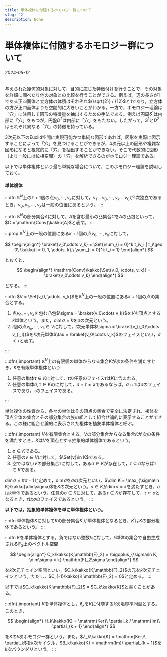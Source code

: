 ```yaml
---
title: 単体複体に付随するホモロジー群について
slug: '2'
description: None
---
```


# 単体複体に付随するホモロジー群について

###### 2024-05-12

与えられた幾何的対象に対して，目的に応じた特徴付けを行うことで，その対象を詳細に調べたり他の対象との比較を行うことができる。例えば，辺の長さが1である正四面体と立方体の体積はそれぞれ${\sqrt{2}} / {12}$と$1$であり，立方体の方が正四面体よりも空間的に大きいことがわかる。一方で，ホモロジー理論は「穴」に注目して図形の特徴量を抽出するための手法である。例えば円周$S^1$は内部に「穴」をもつが，円盤$D^2$は内部に「穴」をもたない。したがって，$S^1$と$D^2$はそれぞれ異なる「穴」の特徴を持っている。

$3$次元以下のEuclid空間に実現可能かつ単純な図形であれば，図形を実際に図示することによって「穴」を見つけることができるが，$4$次元以上の図形や複雑な図形になると視覚的に「穴」を抽出することができない。そこで代数的に図形（より一般には位相空間）の「穴」を解析できるのがホモロジー理論である。

以下では単体複体という最も単純な場合について，このホモロジー理論を説明しておく。

#### 単体複体

:::dfn
$\mathbb{R}^N$上の$k + 1$個の点$v_0, \cdots, v_{k}$に対して，$v_1 - v_0, \cdots, v_k - v_0$が$1$次独立であるとき，$v_0, v_1, \cdots, v_{k}$は一般の位置にあるという。
:::

:::dfn
$\mathbb{R}^N$の部分集合$A$に対して，$A$を含む最小の凸集合$C$を$A$の凸包といって，$C = \mathrm{Conv}\kakko{A}$と表す。
:::

:::prop
$\mathbb{R}^N$上の一般の位置にある$k + 1$個の点$v_0, \cdots, v_k$に対して，

$$
\begin{align*}
  \braket{v_0\cdots v_k} = \Set{\sum_{i = 0}^k t_iv_i | t_i\geq 0\ \kakko{i = 0, 1, \cdots, k},\ \sum_{i = 0}^k t_i = 1}
\end{align*}
$$

とおくと，

$$
\begin{align*}
  \mathrm{Conv}\kakko{\Set{v_0, \cdots, v_k}} = \braket{v_0\cdots v_k}
\end{align*}
$$

となる。
:::

:::dfn
$V = \Set{v_0, \cdots, v_k}$を$\mathbb{R}^N$上の一般の位置にある$k + 1$個の点の集合とする。

1. 点$v_0, \cdots, v_k$を包む凸包$\sigma = \braket{v_0\cdots v_k}$を$V$を頂点とする$k$単体という。また，$\dim \sigma = k$を$\sigma$の次元という。
2. $l$個の点$v_{i_0}, \cdots, v_{i_l}\in V$に対して，$l$次元単体$\sigma = \braket{v_{i_0}\cdots v_{i_l}}$を$k$次元単体$\tau = \braket{v_0\cdots v_k}$のフェイスといい，$\sigma \prec \tau$と表す。

:::

:::dfn{.important}
$\mathbb{R}^N$上の有限個の単体からなる集合$K$が次の条件を満たすとき，$K$を有限単体複体という

1. 任意の単体$\tau\in K$に対して，$\tau$の任意のフェイス$\tau$は$K$に含まれる。
2. 任意の単体$\sigma, \tau\in K$のに対して，$\sigma\cap\tau\neq\emptyset$であるならば，$\sigma\cap\tau$は$\sigma$のフェイスであり，$\tau$のフェイスである。

:::

単体複体の性質から、各々の単体はその頂点の集合で完全に決定され、複体を頂点全体の集合とその部分集合の族の組として組合せ論的に表示することができる。この様に組合せ論的に表示された複体を抽象単体複体と呼ぶ。

:::dfn{.important}
$V$を有限集合とする。$V$の部分集合からなる集合$K$が次の条件を満たすとき，$K$は$V$を頂点とする抽象的単体複体であるという。

1.  $\emptyset\in K$である。
2.  任意の$v\in V$に対して，$\Set{v}\in K$である。
3.  空ではない$V$の部分集合$\tau$に対して，ある$\sigma\in K$が存在して，$\tau\subset\sigma$ならば$\tau\in K$である。

$\dim\sigma = \#\sigma-1$と定めて，$\dim\sigma$を$\sigma$の次元といい，$\dim K = \max_{\sigma\in K}\kakko{\dim\sigma}$を$K$の次元という。$\sigma\in K$が$\dim\sigma = k$を満たすとき，$\sigma$は$k$単体であるという。任意の$\sigma\in K$に対して，ある$\tau\in K$が存在して，$\tau\subset\sigma$となるとき，$\tau$は$\sigma$のフェイスであるという。
:::

**以下では，抽象的単体複体を単に単体複体という。**

:::dfn
単体複体$K$に対して$K$の部分集合$K^\prime$が単体複体となるとき，$K^\prime$は$K$の部分複体であるという。
:::

:::dfn
$K$を単体複体とする。負ではない整数$k$に対して，$k$単体の集合で自由生成される$\mathbb{F}_2$上のベクトル空間

$$
\begin{align*}
  C_k\kakko{K;\mathbb{F}_2} = \bigoplus_{\sigma\in K, \dim\sigma = k} \mathbb{F}_2\sigma
\end{align*}
$$

を$k$次元チェイン空間といい，$C_k\kakko{K;\mathbb{F}_2}$の元を$k$次元チェインという。ただし，$C_{-1}\kakko{K;\mathbb{F}_2} = 0$と定める。
:::

以下では$C_k\kakko{K;\mathbb{F}_2}$ = $C_k\kakko{K}$と書くことがある。

:::dfn{.important}
$K$を単体複体とし，$\partial_k$を$K$に付随する$k$次境界準同型とする。このとき，

$$
\begin{align*}
  H_k\kakko{K} = \mathrm{Ker}\ \partial_k / \mathrm{Im}\ \partial_{k + 1}
\end{align*}
$$

を$K$の$k$次ホモロジー群という。また，$Z_k\kakko{K} = \mathrm{Ker}\ \partial_k$を$k$次サイクル，$B_k\kakko{K} = \mathrm{Im}\ \partial_{k + 1}$を$k$次バウンダリという。
:::
